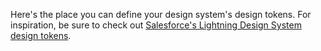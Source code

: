 
<Meta title="Styles/Design Tokens" />

Here's the place you can define your design system's design tokens. For inspiration, be sure to check out [Salesforce's Lightning Design System design tokens](https://www.lightningdesignsystem.com/design-tokens/).
